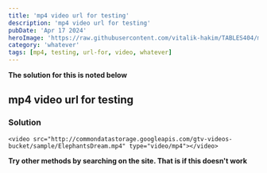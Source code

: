 ---
title: 'mp4 video url for testing'
description: 'mp4 video url for testing'
pubDate: 'Apr 17 2024'
heroImage: 'https://raw.githubusercontent.com/vitalik-hakim/TABLES404/main/error_b/misc.png'
category: 'whatever'
tags: [mp4, testing, url-for, video, whatever]
---

**The solution for this is noted below**

## mp4 video url for testing

### Solution

```whatever
<video src="http://commondatastorage.googleapis.com/gtv-videos-bucket/sample/ElephantsDream.mp4" type="video/mp4"></video>
```
**Try other methods by searching on the site. That is if this doesn't work**
